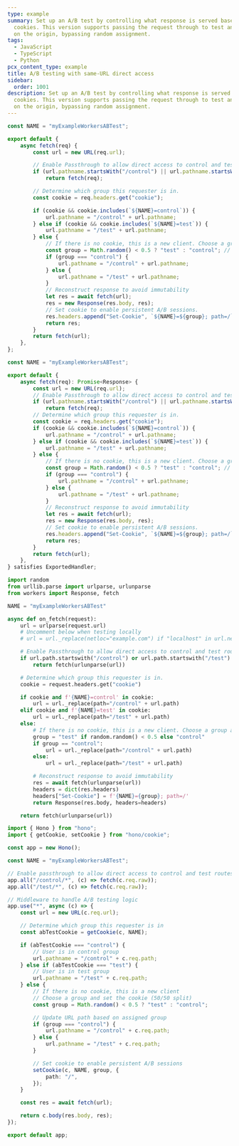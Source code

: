 ```yaml
---
type: example
summary: Set up an A/B test by controlling what response is served based on
  cookies. This version supports passing the request through to test and control
  on the origin, bypassing random assignment.
tags:
  - JavaScript
  - TypeScript
  - Python
pcx_content_type: example
title: A/B testing with same-URL direct access
sidebar:
  order: 1001
description: Set up an A/B test by controlling what response is served based on
  cookies. This version supports passing the request through to test and control
  on the origin, bypassing random assignment.
---
```



<Tabs syncKey="workersExamples"> <TabItem label="JavaScript" icon="seti:javascript">

```js
const NAME = "myExampleWorkersABTest";

export default {
	async fetch(req) {
		const url = new URL(req.url);

		// Enable Passthrough to allow direct access to control and test routes.
		if (url.pathname.startsWith("/control") || url.pathname.startsWith("/test"))
			return fetch(req);

		// Determine which group this requester is in.
		const cookie = req.headers.get("cookie");

		if (cookie && cookie.includes(`${NAME}=control`)) {
			url.pathname = "/control" + url.pathname;
		} else if (cookie && cookie.includes(`${NAME}=test`)) {
			url.pathname = "/test" + url.pathname;
		} else {
			// If there is no cookie, this is a new client. Choose a group and set the cookie.
			const group = Math.random() < 0.5 ? "test" : "control"; // 50/50 split
			if (group === "control") {
				url.pathname = "/control" + url.pathname;
			} else {
				url.pathname = "/test" + url.pathname;
			}
			// Reconstruct response to avoid immutability
			let res = await fetch(url);
			res = new Response(res.body, res);
			// Set cookie to enable persistent A/B sessions.
			res.headers.append("Set-Cookie", `${NAME}=${group}; path=/`);
			return res;
		}
		return fetch(url);
	},
};
```

</TabItem> <TabItem label="TypeScript" icon="seti:typescript">

```ts
const NAME = "myExampleWorkersABTest";

export default {
	async fetch(req): Promise<Response> {
		const url = new URL(req.url);
		// Enable Passthrough to allow direct access to control and test routes.
		if (url.pathname.startsWith("/control") || url.pathname.startsWith("/test"))
			return fetch(req);
		// Determine which group this requester is in.
		const cookie = req.headers.get("cookie");
		if (cookie && cookie.includes(`${NAME}=control`)) {
			url.pathname = "/control" + url.pathname;
		} else if (cookie && cookie.includes(`${NAME}=test`)) {
			url.pathname = "/test" + url.pathname;
		} else {
			// If there is no cookie, this is a new client. Choose a group and set the cookie.
			const group = Math.random() < 0.5 ? "test" : "control"; // 50/50 split
			if (group === "control") {
				url.pathname = "/control" + url.pathname;
			} else {
				url.pathname = "/test" + url.pathname;
			}
			// Reconstruct response to avoid immutability
			let res = await fetch(url);
			res = new Response(res.body, res);
			// Set cookie to enable persistent A/B sessions.
			res.headers.append("Set-Cookie", `${NAME}=${group}; path=/`);
			return res;
		}
		return fetch(url);
	},
} satisfies ExportedHandler;
```

</TabItem> <TabItem label="Python" icon="seti:python">

```py
import random
from urllib.parse import urlparse, urlunparse
from workers import Response, fetch

NAME = "myExampleWorkersABTest"

async def on_fetch(request):
    url = urlparse(request.url)
    # Uncomment below when testing locally
    # url = url._replace(netloc="example.com") if "localhost" in url.netloc else url

    # Enable Passthrough to allow direct access to control and test routes.
    if url.path.startswith("/control") or url.path.startswith("/test"):
        return fetch(urlunparse(url))

    # Determine which group this requester is in.
    cookie = request.headers.get("cookie")

    if cookie and f'{NAME}=control' in cookie:
        url = url._replace(path="/control" + url.path)
    elif cookie and f'{NAME}=test' in cookie:
        url = url._replace(path="/test" + url.path)
    else:
        # If there is no cookie, this is a new client. Choose a group and set the cookie.
        group = "test" if random.random() < 0.5 else "control"
        if group == "control":
            url = url._replace(path="/control" + url.path)
        else:
            url = url._replace(path="/test" + url.path)

        # Reconstruct response to avoid immutability
        res = await fetch(urlunparse(url))
        headers = dict(res.headers)
        headers["Set-Cookie"] = f'{NAME}={group}; path=/'
        return Response(res.body, headers=headers)

    return fetch(urlunparse(url))
```

</TabItem> <TabItem label="Hono" icon="seti:typescript">

```ts
import { Hono } from "hono";
import { getCookie, setCookie } from "hono/cookie";

const app = new Hono();

const NAME = "myExampleWorkersABTest";

// Enable passthrough to allow direct access to control and test routes
app.all("/control/*", (c) => fetch(c.req.raw));
app.all("/test/*", (c) => fetch(c.req.raw));

// Middleware to handle A/B testing logic
app.use("*", async (c) => {
	const url = new URL(c.req.url);

	// Determine which group this requester is in
	const abTestCookie = getCookie(c, NAME);

	if (abTestCookie === "control") {
		// User is in control group
		url.pathname = "/control" + c.req.path;
	} else if (abTestCookie === "test") {
		// User is in test group
		url.pathname = "/test" + c.req.path;
	} else {
		// If there is no cookie, this is a new client
		// Choose a group and set the cookie (50/50 split)
		const group = Math.random() < 0.5 ? "test" : "control";

		// Update URL path based on assigned group
		if (group === "control") {
			url.pathname = "/control" + c.req.path;
		} else {
			url.pathname = "/test" + c.req.path;
		}

		// Set cookie to enable persistent A/B sessions
		setCookie(c, NAME, group, {
			path: "/",
		});
	}

	const res = await fetch(url);

	return c.body(res.body, res);
});

export default app;
```

</TabItem> </Tabs>
